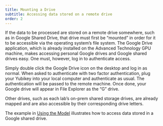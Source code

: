 ```yaml
---
title: Mounting a Drive
subtitle: Accessing data stored on a remote drive
order: 2
---
```


If the data to be processed are stored on a remote drive somewhere, such as in Google Shared Drive, that drive must first be "mounted" in order for it to be accessible via the operating system's file system. The Google Drive application, which is already installed on the Advanced Technology GPU machine, makes accessing personal Google drives and Google shared drives easy. One must, however, log in to authenticate access.

Simply double click the Google Drive icon on the desktop and log in as normal. When asked to authenticate with two factor authentication, plug your Yubikey into your local computer and authenticate as usual. The authentication will be passed to the remote machine. Once done, your Google drive will appear in File Explorer as the "G" drive.

Other drives, such as each lab's on-prem shared storage drives, are already mapped and are also accessible by their corresponding drive letters.

The example in [Using the Model](usage.qmd) illustrates how to access data stored in a Google shared drive.